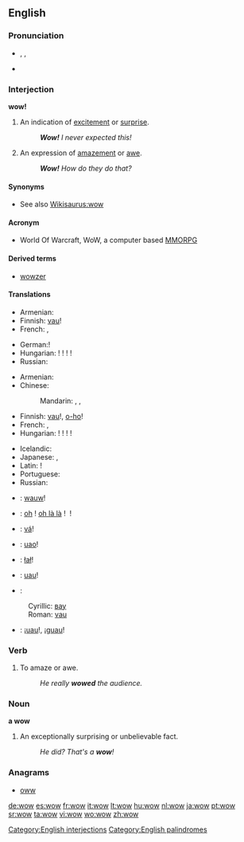 ==English==

===Pronunciation===
* {{enPR|wou}}, {{IPA|/waʊ/}}, {{SAMPA|/waU/}}
* {{audio|en-us-wow.ogg|Audio (US)}}
*: {{rhymes|aʊ}}

===Interjection===
'''wow!'''

# An indication of [[excitement]] or [[surprise]].
#: '''''Wow!''' I never expected this!''
# An expression of [[amazement]] or [[awe]].
#: '''''Wow!''' How do they do that?''

====Synonyms====
* See also [[Wikisaurus:wow]]

====Acronym====
* World Of Warcraft, WoW, a computer based [[MMORPG]]
{{wikipedia|World of Warcraft}}

====Derived terms====
* [[wowzer]]

====Translations====
{{trans-top|excitement}}
* Armenian: {{t|hy|մաման-ծաղկաման|tr=maman-çaġkaman|sc=Armn}}
* Finnish: [[vau]]!
* French: {{t+|fr|waouh}},  {{t+|fr|ouah}}
{{trans-mid}}
* German:{{t|de|Toll}}!
* Hungarian: {{t|hu|hűha}}! {{t-|hu|tyű}}! {{t-|hu|tyűha}}! {{t|hu|ejha}}!
* Russian: {{t|ru|ух ты|tr=ux ty}}
{{trans-bottom}}

{{trans-top|amazement}}
* Armenian: {{t|hy|մաման-ծաղկաման|tr=maman-çaġkaman|sc=Armn}}
* Chinese:
*: Mandarin: {{t-|cmn|哇塞|tr=wāsài|sc=Hani}}, {{t-|cmn|哇|tr=wā|sc=Hani}},  {{t-|cmn|哎呀|tr=āiyā|sc=Hani}}
* Finnish: [[vau]]!, [[o-ho]]!
* French: {{t+|fr|ouah|alt=ouah!}},  {{t+|fr|oh|alt=oh!}}
* Hungarian: {{t|hu|hűha}}! {{t-|hu|tyű}}! {{t-|hu|tyűha}}! {{t|hu|ejha}}!
{{trans-mid}}
* Icelandic: {{t-|is|vá}}
* Japanese: {{t|ja|ワウ|tr=wā}},  {{t+|ja|すごい|alt=すごい！|tr=sugoi!}}
* Latin: {{t-|la|hui}}!
* Portuguese: {{t+|pt|uau}}
* Russian: {{t|ru|ого|tr=ogó, ohó}}
{{trans-bottom}}

{{checktrans-top}}
* {{ttbc|Dutch}}: [[wauw]]!
* {{ttbc|French}}: [[oh]]&nbsp;! [[oh là là]]&nbsp;! {{t+|fr|ouah}}&nbsp;!
* {{ttbc|Icelandic}}: [[vá]]!
* {{ttbc|Italian}}: [[uao]]!
* {{ttbc|Polish}}: [[łał]]!
{{checktrans-mid}}
* {{ttbc|Romanian}}: [[uau]]!
* {{ttbc|Serbian}}:
: Cyrillic: [[вау]]
: Roman: [[vau]]
* {{ttbc|Spanish}}: ¡[[uau]]!, ¡[[guau]]!
{{checktrans-bottom}}

===Verb===
{{en-verb|wows|wowing|wowed}}

# To amaze or awe.
#: ''He really '''wowed''' the audience.''

===Noun===
'''a wow'''

# An exceptionally surprising or unbelievable fact.
#: ''He did? That's a '''wow'''!''

===Anagrams===
* [[oww#English|oww]]

[[Category:English interjections]]
[[Category:English palindromes]]

[[de:wow]]
[[es:wow]]
[[fr:wow]]
[[it:wow]]
[[lt:wow]]
[[hu:wow]]
[[nl:wow]]
[[ja:wow]]
[[pt:wow]]
[[sr:wow]]
[[ta:wow]]
[[vi:wow]]
[[wo:wow]]
[[zh:wow]]
